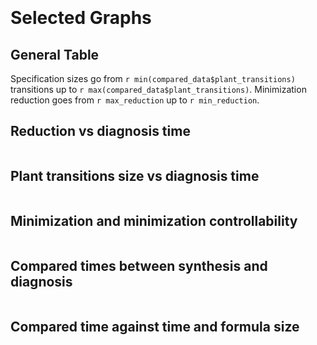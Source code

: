 ```yaml
---
title: "Behavior Minimization"
author: "Mariano Cerrutti"
date: "5/26/2020"
output:
  html_document:
    df_print: paged
  pdf_document: default
---
```


```r
knitr::opts_chunk$set(echo = FALSE,
                      results= "asis")
#install.packages("dplyr")
#install.packages("magrittr")
#install.packages("ggplot2")
#install.packages("jsonlite")
#install.packages("plot3D")
library(dplyr)
library(magrittr)
library(ggplot2)
library(jsonlite)
library(gridExtra)
library(grid)
library(lattice)
library(knitr)
library(scales)
library(plot3D)
library(stringr)
suppressMessages(library(dplyr))
suppressMessages(library(ggplot2))
#creating general data frame
experimental_composite <- read.csv(file='/home/mariano/code/henos-automata/doc/experimental_setting/tmp_results/unrealizable_data_composite.csv')
experimental_composite$name  <- str_replace_all(experimental_composite$name, "Scheduler", "Arbiter")
experimental_composite$name  <- str_replace_all(experimental_composite$name, "\\.\\(missing\\.assumption\\)", "\\.(missing\\.liveness)")
experimental_composite$name  <- str_replace_all(experimental_composite$name, "\\.missing\\.assumption", "\\.(missing\\.liveness)")
experimental_composite$name  <- str_replace_all(experimental_composite$name, "\\.removed\\.safety", "\\.(removed\\.safety)")
experimental_composite$name  <- str_replace_all(experimental_composite$name, "\\.", " ")
experimental_composite$liveness_count <- experimental_composite$assumptions_count + experimental_composite$guarantees_count
experimental_composite <- subset(experimental_composite, select = -c(realizable, ltl_model_build_time, model_build_time, composition_time,synthesis_time,alphabet_size,assumptions_count,guarantees_count,plant_states,plant_transitions,plant_controllable_transitions,plant_controllable_options,search_method))
#creating realizable data frame
realizable_data <- read.csv(file='/home/mariano/code/henos-automata/doc/experimental_setting/tmp_results/realizable_data_composite.csv')
realizable_data$name  <- str_replace_all(realizable_data$name, "\\.", " ")
experimental_composite$name  <- str_to_title(experimental_composite$name)
realizable_data$name  <- str_to_title(realizable_data$name)
realizable_data$name  <- str_replace_all(realizable_data$name, " Realizable", "")
realizable_data <- subset(realizable_data, select = -c(diagnosis_time,minimization_states,minimization_transitions,minimization_controllable_transitions,minimization_controllable_options,search_method,diagnosis_steps,realizable))
#merging data frames (realizable + liveness + safety)
realizable_data$liveness_count <- realizable_data$assumptions_count + realizable_data$guarantees_count
missing_assumptions <- subset(experimental_composite, grepl("Missing Liveness", name, fixed=TRUE))
missing_assumptions$name <- str_replace_all(missing_assumptions$name, " \\(Missing Liveness\\)", "")
missing_assumptions$diagnosis_time_liveness <- missing_assumptions$diagnosis_time
missing_assumptions$minimization_states_liveness <- missing_assumptions$minimization_states
missing_assumptions$minimization_transitions_liveness <- missing_assumptions$minimization_transitions
missing_assumptions$minimization_controllable_transitions_liveness <- missing_assumptions$minimization_controllable_transitions
missing_assumptions$minimization_controllable_options_liveness <- missing_assumptions$minimization_controllable_options
missing_assumptions$diagnosis_steps_liveness <- missing_assumptions$diagnosis_steps
missing_assumptions$liveness_count_liveness <- missing_assumptions$liveness_count
missing_assumptions <- subset(missing_assumptions, select = -c(diagnosis_time, minimization_states, minimization_transitions, minimization_controllable_transitions, minimization_controllable_options, diagnosis_steps, liveness_count))

removed_safety <- subset(experimental_composite, grepl("Removed Safety", name, fixed=TRUE))
removed_safety$name <- str_replace_all(removed_safety$name, " \\(Removed Safety\\)", "")
removed_safety$name <- str_replace_all(removed_safety$name, " \\(Missing Liveness\\)", "")
removed_safety$diagnosis_time_safety <- removed_safety$diagnosis_time
removed_safety$minimization_states_safety <- removed_safety$minimization_states
removed_safety$minimization_transitions_safety <- removed_safety$minimization_transitions
removed_safety$minimization_controllable_transitions_safety <- removed_safety$minimization_controllable_transitions
removed_safety$minimization_controllable_options_safety <- removed_safety$minimization_controllable_options
removed_safety$diagnosis_steps_safety <- removed_safety$diagnosis_steps
removed_safety$liveness_count_safety <- removed_safety$liveness_count
removed_safety <- subset(removed_safety, select = -c(diagnosis_time, minimization_states, minimization_transitions, minimization_controllable_transitions, minimization_controllable_options, diagnosis_steps,liveness_count))

compared_data <- merge(realizable_data, removed_safety, by.x ="name", by.y ="name", sort = FALSE)
compared_data <- merge(compared_data, missing_assumptions, by.x ="name", by.y ="name", sort = FALSE)

#compute general values
max_liveness_reduction <- max(compared_data$minimization_transitions_liveness / compared_data$plant_transitions)
max_safety_reduction <- max(compared_data$minimization_transitions_safety / compared_data$plant_transitions)
max_reduction <- max(c(max_liveness_reduction, max_safety_reduction))

min_liveness_reduction <- min(compared_data$minimization_transitions_liveness / compared_data$plant_transitions)
min_safety_reduction <- min(compared_data$minimization_transitions_safety / compared_data$plant_transitions)
min_reduction <- min(c(min_liveness_reduction, min_safety_reduction))

```
<style type="text/css">
.twoC {width: 100%}
.clearer {clear: both}
.twoC .table {max-width: 50%; float: right}
.twoC img {max-width: 50%; float: left}
table {
  margin: auto;
  border-top: 1px solid #666;
  border-bottom: 1px solid #666;
}
table thead th { border-bottom: 1px solid #ddd; }
th, td { padding: 5px; }
thead, tfoot, tr:nth-child(even) { background: #eee; }
pre{display:none;}
</style>

# Selected Graphs

## General Table

Specification sizes go from `r min(compared_data$plant_transitions)` transitions up to `r max(compared_data$plant_transitions)`.
Minimization reduction goes from `r max_reduction` up to `r min_reduction`.

## Reduction vs diagnosis time
```r
#sive vs diagnosis time
general_data <- read.csv(file='/home/mariano/code/henos-automata/doc/experimental_setting/tmp_results/unrealizable_data_composite.csv')
c_coeff = general_data$minimization_controllable_transitions / general_data$plant_transitions	
m_coeff = general_data$minimization_transitions / general_data$plant_transitions	
ggplot(general_data, aes(x=diagnosis_time, y=1/m_coeff)) +
	labs(title="Size vs diagnosis time") +
	xlab("Diagnosis time (s)") +
  ylab(expression(paste("Reduction^-1"))) +  
	scale_y_log10() +
	scale_x_log10() +	
	geom_point(color='red') +	
	geom_smooth(method='lm')


```
## Plant transitions size vs diagnosis time
```r
#sive vs diagnosis time
ggplot(general_data, aes(x=diagnosis_time, y=plant_transitions)) +
	labs(title="Size vs diagnosis time") +
	xlab("Diagnosis time (s)") +
  ylab(expression(paste("|",Delta["E"],"|"))) +
	scale_y_log10() +
	scale_x_log10() +	
	geom_point(color='red') +	
	geom_smooth(method='lm')


```

## Minimization and minimization controllability
```r
#plant controllability vs minimization amount
no_robot_c_coeff = general_data$minimization_controllable_options / general_data$plant_states
no_robot_m_coeff = general_data$minimization_transitions / general_data$plant_transitions	
ggplot(general_data, aes(x=no_robot_c_coeff, y=no_robot_m_coeff)) +
	labs(title="Minimization controllability vs minimization amount") +
	xlab("Minimization controllability") +
	ylab("Reduction") +
	scale_y_log10() +
	scale_x_log10() +	
	geom_point(color='red') +
	geom_smooth(method='lm')	


```
## Compared times between synthesis and diagnosis

```r
#dividing compared data by case
cases <- c("Genbuf", "Ahb", "Collector", "Lift", "Exploration","Cat","Airport","Bidding","Transfer","Travel")

cases_names <- c("Genbuf", "Ahb", "Collector", "Lift Controller", "Exploration Robot","Cat and Mouse","Airport Tower","Bidding Workflow","Transfer Line","Travel Agency" )
for (i in 1:length(cases)){
  current_data <- subset(compared_data, grepl(cases[i], name))  
  print(ggplot(current_data, aes(x=synthesis_time, y=diagnosis_time_liveness)) +
  	labs(title=paste("Synthesis vs diagnosis time (liveness)", cases_names[i])) +
  	xlab(expression(paste("Synthesis time (s)"))) +
    ylab("Diagnosis time liveness (s)") +
  	scale_y_log10() +
    scale_x_log10() +	
  	geom_point(color='red') +	
  	geom_smooth(method='lm'))
  
  print(ggplot(current_data, aes(x=synthesis_time, y=diagnosis_time_safety)) +
  	labs(title=paste("Synthesis vs diagnosis time (safety)", cases_names[i])) +
  	xlab(expression(paste("Synthesis time (s)"))) +
    ylab("Diagnosis time safety (s)") +
  	scale_y_log10() +
    scale_x_log10() +	
  	geom_point(color='red') +	
  	geom_smooth(method='lm'))
  
}


#kable(times_table, caption = "Times table", col.names=c("Specification","Diagnosis(s)","Liveness fluents", "Plant transitions", "Min. transitions","Minimization pct.(%)","Min. steps"))

```

## Compared time against time and formula size

```r
compared_data_no_zero <- compared_data[compared_data$plant_transitions > 0,]
x <- compared_data_no_zero$liveness_count_liveness
y <- log(compared_data_no_zero$plant_transitions)
z <- log(compared_data_no_zero$diagnosis_time_liveness)
# Compute the linear regression 
fit <- lm(z ~ x + y)
# create a grid from the x and y values (min to max) and predict values for every point
# this will become the regression plane
grid.lines = 20
x.pred <- seq(min(x), max(x), length.out = grid.lines)
y.pred <- seq(min(y), max(y), length.out = grid.lines)
xy <- expand.grid( x = x.pred, y = y.pred)
z.pred <- matrix(predict(fit, newdata = xy), 
                 nrow = grid.lines, ncol = grid.lines)
# create the fitted points for droplines to the surface
fitpoints <- predict(fit)
# scatter plot with regression plane
scatter3D(x, y, z, pch = 19, cex = 1,colvar = NULL, col="red", theta = -70, phi = 0, bty="b",
          xlab = "|A|+|G|", ylab = "log|Delta|", zlab = "log(Diagnosis (s))", surf = list(x = x.pred, y = y.pred, z = z.pred,  
                      facets = FALSE, fit = fitpoints, col=ramp.col (col = c("dodgerblue3","seagreen2"), n = 300, alpha=0.5), border="blue"), main = "Diagnosis time vs size and formula size(liveness)")

scatter3D(x, y, z, pch = 19, cex = 1,colvar = NULL, col="red", theta = 70, phi = 0, bty="b",
          xlab = "|A|+|G|", ylab = "log|Delta|", zlab = "log(Diagnosis) (s)", surf = list(x = x.pred, y = y.pred, z = z.pred,  
                      facets = FALSE, fit = fitpoints, col=ramp.col (col = c("dodgerblue3","seagreen2"), n = 300, alpha=0.5), border="blue"), main = "Diagnosis time vs size and formula size(liveness, rotated)")

x <- compared_data_no_zero$liveness_count_safety
y <- log(compared_data_no_zero$plant_transitions)
z <- log(compared_data_no_zero$diagnosis_time_safety)
# Compute the linear regression 
fit <- lm(z ~ x + y)
# create a grid from the x and y values (min to max) and predict values for every point
# this will become the regression plane
grid.lines = 20
x.pred <- seq(min(x), max(x), length.out = grid.lines)
y.pred <- seq(min(y), max(y), length.out = grid.lines)
xy <- expand.grid( x = x.pred, y = y.pred)
z.pred <- matrix(predict(fit, newdata = xy), 
                 nrow = grid.lines, ncol = grid.lines)
# create the fitted points for droplines to the surface
fitpoints <- predict(fit)
# scatter plot with regression plane
scatter3D(x, y, z, pch = 19, cex = 1,colvar = NULL, col="red", theta = -70, phi = 0, bty="b",
          xlab = "|A|+|G|", ylab = "log|Delta|", zlab = "log(Diagnosis (s))", surf = list(x = x.pred, y = y.pred, z = z.pred,  
                      facets = FALSE, fit = fitpoints, col=ramp.col (col = c("dodgerblue3","seagreen2"), n = 300, alpha=0.5), border="blue"), main = "Diagnosis time vs size and formula size(safety)")

scatter3D(x, y, z, pch = 19, cex = 1,colvar = NULL, col="red", theta = 70, phi = 0, bty="b",
          xlab = "|A|+|G|", ylab = "log|Delta|", zlab = "log(Diagnosis) (s)", surf = list(x = x.pred, y = y.pred, z = z.pred,  
                      facets = FALSE, fit = fitpoints, col=ramp.col (col = c("dodgerblue3","seagreen2"), n = 300, alpha=0.5), border="blue"), main = "Diagnosis time vs size and formula size(safety)")

```
</div>
<div class="clearer"></div>
